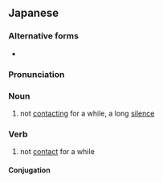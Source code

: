 ==Japanese==
{{ja-kanjitab|ぶ|さ|た|yomi=on}}

===Alternative forms===
* {{l|ja|不沙汰}}

===Pronunciation===
{{ja-pron|ぶさた|y=on}}

===Noun===
{{ja-noun|ぶさた}}

# not [[contacting]] for a while, a long [[silence]]

===Verb===
{{ja-verb-suru|tr=intrans|ぶさた}}

# not [[contact]] for a while

====Conjugation====
{{ja-suru|ぶさた}}